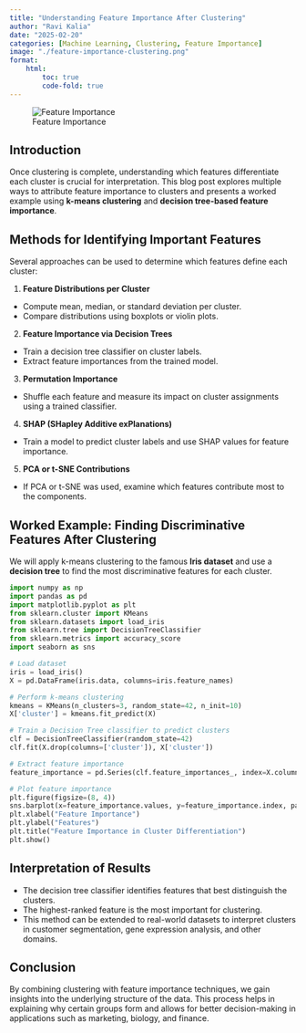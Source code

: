 ```yaml
---
title: "Understanding Feature Importance After Clustering"
author: "Ravi Kalia"
date: "2025-02-20"
categories: [Machine Learning, Clustering, Feature Importance]
image: "./feature-importance-clustering.png"
format:
    html:
        toc: true
        code-fold: true
---
```


![Feature Importance](./feature-importance-clustering.png)

## Introduction

Once clustering is complete, understanding which features differentiate each cluster is crucial for interpretation. This blog post explores multiple ways to attribute feature importance to clusters and presents a worked example using **k-means clustering** and **decision tree-based feature importance**.

## Methods for Identifying Important Features

Several approaches can be used to determine which features define each cluster:

1. **Feature Distributions per Cluster**  
- Compute mean, median, or standard deviation per cluster.
- Compare distributions using boxplots or violin plots.

2. **Feature Importance via Decision Trees**  
- Train a decision tree classifier on cluster labels.
- Extract feature importances from the trained model.

3. **Permutation Importance**  
- Shuffle each feature and measure its impact on cluster assignments using a trained classifier.

4. **SHAP (SHapley Additive exPlanations)**  
- Train a model to predict cluster labels and use SHAP values for feature importance.

5. **PCA or t-SNE Contributions**  
- If PCA or t-SNE was used, examine which features contribute most to the components.

## Worked Example: Finding Discriminative Features After Clustering

We will apply k-means clustering to the famous **Iris dataset** and use a **decision tree** to find the most discriminative features for each cluster.

```python
import numpy as np
import pandas as pd
import matplotlib.pyplot as plt
from sklearn.cluster import KMeans
from sklearn.datasets import load_iris
from sklearn.tree import DecisionTreeClassifier
from sklearn.metrics import accuracy_score
import seaborn as sns

# Load dataset
iris = load_iris()
X = pd.DataFrame(iris.data, columns=iris.feature_names)

# Perform k-means clustering
kmeans = KMeans(n_clusters=3, random_state=42, n_init=10)
X['cluster'] = kmeans.fit_predict(X)

# Train a Decision Tree classifier to predict clusters
clf = DecisionTreeClassifier(random_state=42)
clf.fit(X.drop(columns=['cluster']), X['cluster'])

# Extract feature importance
feature_importance = pd.Series(clf.feature_importances_, index=X.columns[:-1]).sort_values(ascending=False)

# Plot feature importance
plt.figure(figsize=(8, 4))
sns.barplot(x=feature_importance.values, y=feature_importance.index, palette='viridis')
plt.xlabel("Feature Importance")
plt.ylabel("Features")
plt.title("Feature Importance in Cluster Differentiation")
plt.show()
```

## Interpretation of Results

- The decision tree classifier identifies features that best distinguish the clusters.
- The highest-ranked feature is the most important for clustering.
- This method can be extended to real-world datasets to interpret clusters in customer segmentation, gene expression analysis, and other domains.

## Conclusion

By combining clustering with feature importance techniques, we gain insights into the underlying structure of the data. This process helps in explaining why certain groups form and allows for better decision-making in applications such as marketing, biology, and finance.
